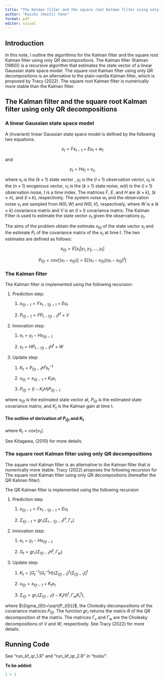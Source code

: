 ```yaml
---
title: "The Kalman filter and the square root Kalman filter using only QR decompositions"
author: "Koichi (Koiti) Yano"
format: pdf
editor: visual
---
```


## Introduction

In this note, I outline the algorithms for the Kalman filter and the square root Kalman filter using only QR decompositions. The Kalman filter (Kalman (1960)) is a recursive algorithm that estimates the state vector of a linear Gaussian state space model. The square root Kalman filter using only QR decompositions is an alternative to the plain-vanilla Kalman filter, which is proposed by Tracy (2022). The square root Kalman filter is numerically more stable than the Kalman filter.

## The Kalman filter and the square root Kalman filter using only QR decompositions

### A linear Gaussian state space model

A (invariant) linear Gaussian state space model is defined by the following two equations.

$$
x_t=Fx_{t-1} + E u_t + w_t
$$

and

$$y_t=Hx_t+v_t,$$

where $x_t$ is the $(k \times 1)$ state vector , $y_t$ is the $(l \times 1)$ observation vector, $u_t$ is the $(n \times 1)$ exogenous vector, $v_t$ is the $(k \times 1)$ state noise, $w(t)$ is the $(l \times 1)$ observation noise, $t$ is a time index. The matrices $F$, $E$, and $H$ are $(k \times k)$, $(k \times n)$, and $(l \times k)$, respectively. The system noise $w_t$ and the observation noise $v_t$ are sampled from $N(0, W)$ and $N(0,V)$, respectively, where $W$ is a $(k \times k)$ covariance matrix and $V$ is an $(l \times l)$ covariance matrix. The Kalman Filter is used to estimate the state vector $x_t$ given the observations $y_t$.

The aims of the problem obtain the estimate $x_{t|t}$ of the state vector $x_t$ and the estimate $P_{t}$ of the covariance matrix of the $x_t$ at time $t$. The two estimates are defined as follows:

$$
x_{t|t} = E[x_t|y_1, y_2, \ldots, y_t]
$$

$$ 
P_{t|t} = \text{cov}\bigl[ (x_t - x_{t|t}) \bigr] = \text{E}\bigl[(x_t - x_{t|t})(x_t - x_{t|t})^t \bigr]
$$

### The Kalman filter

The Kalman filter is implemented using the following recursion:

1.  Prediction step:

    1.  $x_{t|t-1} = F x_{t-1|t-1} + E u_t$

    2.  $P_{t|t-1} = F P_{t-1|t-1} F^t + V$

2.  Innovation step:

    1.  $e_t = y_t - H x_{t|t-1}$

    2.  $s_t = H P_{t-1|t-1}H^t + W$

3.  Update step:

    1.  $K_t=P_{t|t-1} H^t s_t^{-1}$

    2.  $x_{t|t} = x_{t|t-1} + K_t e_t$

    3.  $P_{t|t} = (I - K_t H) P_{t|t-1}$

where $x_{t|t}$ is the estimated state vector at, $P_{t|t}$ is the estimated state covariance matrix, and $K_t$ is the Kalman gain at time t. 

#### The outline of derivation of $P_{t|t}$ and $K_t$

\begin{align*}
P_{t|t} &= \text{cov}\bigl[ x_t - x_{t|t} \bigr] \\
P_{t|t} &= \text{cov}\bigl[ x_t - \bigl( x_{t|t-1} + K_t e_t \bigr) \bigr] \\
P_{t|t} &= \text{cov}\bigl[ x_t - \bigl( x_{t|t-1} + K_t (y_t - H x_{t|t-1}) \bigr) \bigr] \\
P_{t|t} &= \text{cov}\bigl[ x_t - \bigl( x_{t|t-1} + K_t (Hx_t+v_t - H x_{t|t-1}) \bigr) \bigr] \\
P_{t|t} &= \text{cov}\bigl[ (I - K_t H)(x_t - x_{t|t-1}) - K_t v_t)\bigr] \\
P_{t|t} &= (I - K_t H) \text{cov}\bigl[(x_t - x_{t|t-1}) \bigr] {(I - K_t H)}^t + K_t \text{cov}\bigl[v_t \bigr] K_t^t \\
P_{t|t} &= (I - K_t H) P_{t|t-1} {(I - K_t H)}^t + K_t R_t K_t^t,
\end{align*}
where $R_t = \text{cov}\bigl[v_t \bigr]$.

\begin{align*}
&P_{t|t} = P_{t|t-1} - K_t H P_{t|t-1} -  P_{t|t-1} H^t {K_t}^t + K_t R K_t^t \\
&\frac{\partial tr(P_{t|t})}{\partial K_t} = -2 {(H P_{t|t-1})}^t + 2 K_t S_t = 0 \\
&K_t = P_{t|t-1} H^t S_t^{-1},
\end{align*}

See Kitagawa, (2010) for more details.

### The square root Kalman filter using only QR decompositions

The square root Kalman filter is an alternative to the Kalman filter that is numerically more stable. Tracy (2022) proposes the following recursion for The square root Kalman filter using only QR decompositions (hereafter the QR Kalman filter).

The QR Kalman filter is implemented using the following recursion

1.  Prediction step

    1.  $x_{t|t-1} = F x_{t-1|t-1} + E u_t$

    2.  $\Sigma_{t|t-1} = gr_r(\Sigma_{t-1|t-1} F^t, \Gamma_v)$

2.  Innovation step:

    1.  $e_t = y_t - H x_{t|t-1}$

    2.  $G_t = gr_r (\Sigma_{t|t-1} H^t, \Gamma_w)$

3.  Update step:

    1.  $K_t={[G_t^{-1} (G_t^{-t} H) {(\Sigma_{t|t-1})}^t(\Sigma_{t|t-1})]}^t$

    2.  $x_{t|t} = x_{t|t-1} + K_t e_t$

    3.  $\Sigma_{t|t} = gr_r(\Sigma_{t|t-1}{(I - K_t H)}^t, \Gamma_w {K_t}^t),$

where $\Sigma_{t|t}=\sqrt{P_{t|t}}$, the Cholesky decompositions of the covariance matrices $P_{t|t}$. The function $gr_r$ returns the matrix $R$ of the QR decomposition of the matrix. The matrices $\Gamma_v$ and $\Gamma_w$ are the Cholesky decompositions of $V$ and $W$, respectively. See Tracy (2022) for more details.

## Running Code

See "run_kf_qr_1.R" and "run_kf_qr_2.R" in "tools/".

**To be added:**

```r
1 + 1
```
